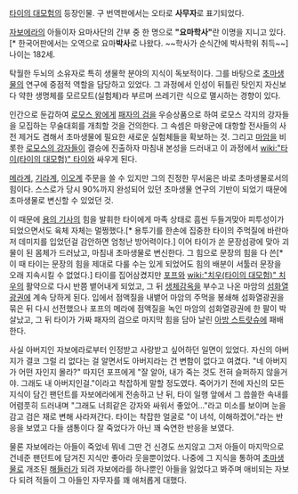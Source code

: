 [[타이의 대모험]]의 등장인물. 구 번역판에서는 오타로 '''사무자'''로 표기되었다.

[[자보에라]]의 아들이자 요마사단의 간부 중 한 명으로 '''"요마학사"'''란 이명을 지니고 있다.[* 한국어판에서는 오역으로 요마'''박사'''로 나왔다. ~~학사가 순식간에 박사학위 취득~~] 나이는 182세. 

탁월한 두뇌의 소유자로 특히 생물학 분야의 지식이 독보적이다. 그를 바탕으로 [[초마생물]]의 연구에 중점적 역할을 담당하고 있었다. 그 과정에서 인성이 뒤틀린 탓인지 자신보다 약한 생명체를 모르모트(실험체)라 부르며 쓰레기란 식으로 멸시하는 경향이 있다. 

인간으로 둔갑하여 [[로모스 왕]]에게 [[패자의 검]]을 우승상품으로 하여 로모스 각지의 강자들을 모집하는 무술대회를 개최할 것을 건의한다. 그 속셈은 마왕군에 대항할 전사들의 사전 제거도 겸해서 초마생물에 필요한 새로운 실험체들을 확보하는 것. 그리고 [[마암]]을 비롯한 [[로모스의 강자들]]이 결승에 진출하자 마침내 본성을 드러내고 이 과정에서 [[wiki:"타이(타이의 대모험)" 타이]]와 싸우게 된다.

[[메라]]계, [[기라]]계, [[이오]]계 주문을 쓸 수 있지만 그의 진정한 무서움은 바로 초마생물로서의 힘이다. 스스로가 당시 90%까지 완성되어 있던 초마생물 연구의 기반이 되었기 때문에 초마생물로 변신할 수 있었던 것. 

이 때문에 [[용의 기사]]의 힘을 발휘한 타이에게 마족 상태로 흠씬 두들겨맞아 피투성이가 되었으면서도 육체 자체는 멀쩡했다.[* 용투기를 한손에 집중한 타이의 주먹질에 바란마저 데미지를 입었던걸 감안하면 엄청난 방어력이다.] 이어 타이가 쏜 문장섬광에 맞아 괴물이 된 몸체가 드러났고, 마침내 초마생물로 변신한다. 그 힘으로 문장의 힘을 다 쓴[* 이 때 타이는 문장의 힘을 제대로 다룰 수는 있게 되었어도 힘의 배분이 서툴러 문장을 오래 지속시킬 수 없었다.] 타이를 집어삼켰지만 [[포프]]와 [[wiki:"치우(타이의 대모험)" 치우]]의 활약으로 다시 반쯤 뱉어내게 되었고, 그 뒤 [[생체감옥]]을 부수고 나온 마암의 [[섬화열광권]]에 계속 당하게 된다. 입에서 점액질을 내뱉어 마암의 주먹을 봉쇄해 섬화열광권을 묶은 뒤 다시 선전했으나 포프의 메라에 점액질을 녹인 마암의 섬화열광권에 한 팔이 박살났고, 그 뒤 타이가 가짜 패자의 검으로 마지막 힘을 담아 날린 [[아방 스트랏슈]]에 패배한다. 

사실 아버지인 자보에라로부터 인정받고 사랑받고 싶어하던 일면이 있었다. 자신의 아버지가 결코 그럴 리 없다는 걸 알면서도 아버지라는 건 변함이 없다고 여겼다. "네 아버지가 어떤 자인지 몰라?" 따지던 포프에게 "잘 알아, 내가 죽는 것도 전혀 슬퍼하지 않을거야. 그래도 내 아버지인걸."이라고 착잡하게 말할 정도였다. 죽어가기 전에 자신의 모든 지식이 담긴 팬던트를 자보에라에게 전송하고 난 뒤, 타이 일행 앞에서 그 씁쓸한 속내를 어렴풋히 드러내며 "그래도 너희같은 강자와 싸워서 좋았어..."라고 미소를 보이며 눈을 감고 검은 재로 변해 사라져간다. 타이는 착잡한 얼굴로 "이 녀석, 이해하겠어."라는 반응을 보였고 다들 샘통이다 잘 죽었다가 아닌 꽤 숙연한 반응을 보였다.

물론 자보에라는 아들이 죽었네 뭐네 그딴 건 신경도 쓰지않고 그저 아들이 마지막으로 건네준 팬던트에 담겨진 지식만 좋아라 웃을뿐이었다. 나중에 그 지식을 통하여 [[초마생물]]로 개조된 [[해들러]]가 되려 자보에라를 하나뿐인 아들을 잃었다고 봐주며 애비되는 자보다 되려 적들이 그 아들인 자무자를 꽤 애처롭게 대했다.
